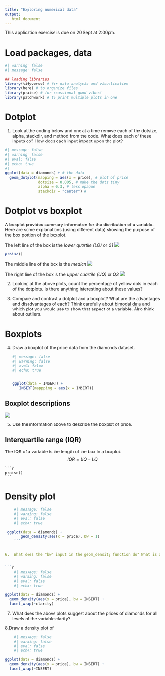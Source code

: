 ```yaml
---
title: "Exploring numerical data"
output: 
   html_document
---
```


::: callout-important
This application exercise is due on 20 Sept at 2:00pm.
:::

# Load packages, data

```r
#| warning: false
#| message: false

## loading libraries
library(tidyverse) # for data analysis and visualisation
library(here) # to organize files
library(praise) # for ocassional good vibes!
library(patchwork) # to print multiple plots in one
```

# Dotplot

1.  Look at the coding below and one at a time remove each of the dotsize, alpha, stackdir, and method from the code. What does each of these inputs do? How does each input impact upon the plot?

```r
#| message: false
#| warning: false
#| eval: false
#| echo: true
#| 
ggplot(data = diamonds) + # the data
  geom_dotplot(mapping = aes(x = price), # plot of price
               dotsize = 0.005, # make the dots tiny
               alpha = 0.3, # less opaque
               stackdir = "center") #
```

# Dotplot vs boxplot

A boxplot provides summary information for the distribution of a variable. Here are some explanations (using different data) showing the purpose of the box portion of the boxplot.

The left line of the box is the *lower quartile (LQ)* or *Q1*
![](ae-3-images/first_quartile.png)

```r
praise()
```

The middle line of the box is the *median*
![](ae-3-images/second_quartile.png)

The right line of the box is the *upper quartile (UQ)* or *Q3*
![](ae-3-images/third_quartile.png)

2.  Looking at the above plots, count the percentage of yellow dots in each of the dotplots. Is there anything interesting about these values?

3.  Compare and contrast a dotplot and a boxplot? What are the advantages and disadvantages of each? Think carefully about [bimodal data](https://openintro.shinyapps.io/ims-02-explore-02/#section-density-plots-vs.-boxplots) and which plot you would use to show that aspect of a variable. Also think about outliers.

# Boxplots

4.  Draw a boxplot of the price data from the diamonds dataset.

    ```r
    #| message: false
    #| warning: false
    #| eval: false
    #| echo: true


    ggplot(data = INSERT) + 
       INSERT(mappping = aes(x = INSERT))
    ```

## Boxplot descriptions

![](ae-3-images/skewness.png)

5.  Use the information above to describe the boxplot of price.

## Interquartile range (IQR)

The IQR of a variable is the length of the box in a boxplot. 
$$ IQR = UQ - LQ$$

    ```r
    praise()
    ```

# Density plot
```r
    #| message: false
    #| warning: false
    #| eval: false
    #| echo: true

 ggplot(data = diamonds) + 
       geom_density(aes(x = price), bw = 1)
    ```


6.  What does the "bw" input in the geom_density function do? What is an appropriate value of "bw" for this data?


```r
    #| message: false
    #| warning: false
    #| eval: false
    #| echo: true

ggplot(data = diamonds) + 
  geom_density(aes(x = price), bw = INSERT) +
  facet_wrap(~clarity)
```

7.  What does the above plots suggest about the prices of diamonds for all levels of the variable clarity? 

8.Draw a density plot of 

```r
    #| message: false
    #| warning: false
    #| eval: false
    #| echo: true

ggplot(data = diamonds) + 
  geom_density(aes(x = price), bw = INSERT) +
  facet_wrap(~INSERT)
```

